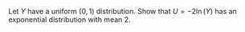 Let $Y$ have a uniform $(0, 1)$ distribution.
Show that $U = -2\ln(Y)$ has an exponential distribution with mean $2$.
